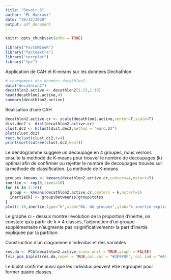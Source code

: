 ```yaml
---
title: "Devoir_6"
author: "EL_Hadrami"
date: "30/12/2020"
output: pdf_document
---
```


```r
knitr::opts_chunk$set(echo = TRUE)
```

```r
library("FactoMineR")
library("factoextra")
library("corrplot")
library("fpc")
```

$\text{Application de CAH et K-means sur les données Dechathlon}$

```r
# chargement des données decathlon2
data("decathlon2")
decathlon2.active <- decathlon2[1:23,1:10]
head(decathlon2.active,4)
summary(decathlon2.active)
```

$\text{Realisation d'une CAH}$

```r
decathlon2.active.cr <- scale(decathlon2.active,center=T,scale=T)
dist.dec2 <- dist(decathlon2.active.cr)
clust.dc2 <- hclust(dist.dec2,method = "ward.D2")
plot(clust.dc2)
rect.hclust(clust.dc2,k=4)
print(sort(cutree(clust.dc2,k=4)))
```
Le dendogramme suggere un decoupage en 4 groupes, nous verrons ensuite la methode de K-means pour trouver le nombre de decoupages (k) optimal afin de confirmer ou rejetter le nombre de decoupages trouvés sur la methode de classification.
$\text{La methode de K-means}$

```r
groupes.kmeans <- kmeans(decathlon2.active.cr,centers=4,nstart=5)
inertie <- rep(0,times=10)
for (k in 2:10){
  group <- kmeans(decathlon2.active.cr,centers = k,nstart=5)
  inertie[k] <- group$betweenss/group$totss
}
plot(1:10,inertie,type="b",xlab="Nb. de groupes",ylab="% inertie expliquée")
```

Le graphe ci - dessus montre l'evolution de la proportion d’inertie, on constate qu'a partir de k = 4 classes, l’adjonction d’un groupe supplémentaire n’augmente pas «significativement» la part d’inertie expliquée par la partition.

$\text{Construction d'un diagramme d'individus et des variables}$

```r
res.da <- PCA(decathlon2.active,scale.unit = TRUE,graph = FALSE)
fviz_pca_biplot(res.da,repel = TRUE,col.var = "#2E9FDF", col.ind = "#696969")
```

Le biplot confirme  aussi que les individus peuvent etre regrouper pour former quatre classes. 